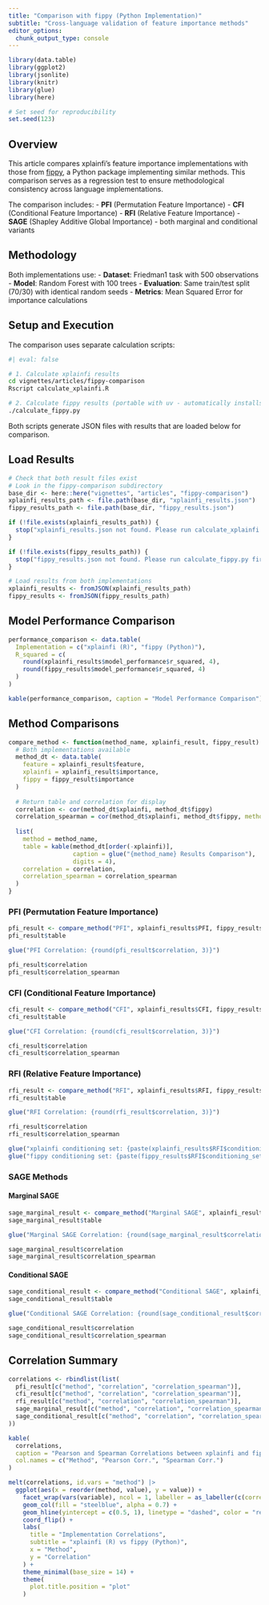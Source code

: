 ```yaml
---
title: "Comparison with fippy (Python Implementation)"
subtitle: "Cross-language validation of feature importance methods"
editor_options: 
  chunk_output_type: console
---
```


```r
library(data.table)
library(ggplot2)
library(jsonlite)
library(knitr)
library(glue)
library(here)

# Set seed for reproducibility
set.seed(123)
```

## Overview

This article compares xplainfi's feature importance implementations with those from [fippy](https://github.com/gcskoenig/fippy), a Python package implementing similar methods. This comparison serves as a regression test to ensure methodological consistency across language implementations.

The comparison includes:
- **PFI** (Permutation Feature Importance)
- **CFI** (Conditional Feature Importance) 
- **RFI** (Relative Feature Importance)
- **SAGE** (Shapley Additive Global Importance) - both marginal and conditional variants

## Methodology

Both implementations use:
- **Dataset**: Friedman1 task with 500 observations
- **Model**: Random Forest with 100 trees
- **Evaluation**: Same train/test split (70/30) with identical random seeds
- **Metrics**: Mean Squared Error for importance calculations

## Setup and Execution

The comparison uses separate calculation scripts:

```bash
#| eval: false

# 1. Calculate xplainfi results
cd vignettes/articles/fippy-comparison
Rscript calculate_xplainfi.R

# 2. Calculate fippy results (portable with uv - automatically installs dependencies)
./calculate_fippy.py
```

Both scripts generate JSON files with results that are loaded below for comparison.

## Load Results

```r
# Check that both result files exist
# Look in the fippy-comparison subdirectory
base_dir <- here::here("vignettes", "articles", "fippy-comparison")
xplainfi_results_path <- file.path(base_dir, "xplainfi_results.json")
fippy_results_path <- file.path(base_dir, "fippy_results.json")

if (!file.exists(xplainfi_results_path)) {
  stop("xplainfi_results.json not found. Please run calculate_xplainfi.R first.")
}

if (!file.exists(fippy_results_path)) {
  stop("fippy_results.json not found. Please run calculate_fippy.py first.")
}

# Load results from both implementations
xplainfi_results <- fromJSON(xplainfi_results_path)
fippy_results <- fromJSON(fippy_results_path)
```

## Model Performance Comparison

```r
performance_comparison <- data.table(
  Implementation = c("xplainfi (R)", "fippy (Python)"),
  R_squared = c(
    round(xplainfi_results$model_performance$r_squared, 4),
    round(fippy_results$model_performance$r_squared, 4)
  )
)

kable(performance_comparison, caption = "Model Performance Comparison")
```

## Method Comparisons

```r
compare_method <- function(method_name, xplainfi_result, fippy_result) {
  # Both implementations available
  method_dt <- data.table(
    feature = xplainfi_result$feature,
    xplainfi = xplainfi_result$importance,
    fippy = fippy_result$importance
  )
  
  # Return table and correlation for display
  correlation <- cor(method_dt$xplainfi, method_dt$fippy)
  correlation_spearman = cor(method_dt$xplainfi, method_dt$fippy, method = "spearman")
  
  list(
    method = method_name, 
    table = kable(method_dt[order(-xplainfi)], 
                  caption = glue("{method_name} Results Comparison"), 
                  digits = 4),
    correlation = correlation,
    correlation_spearman = correlation_spearman
  )
}
```

### PFI (Permutation Feature Importance)

```r
pfi_result <- compare_method("PFI", xplainfi_results$PFI, fippy_results$PFI)
pfi_result$table

glue("PFI Correlation: {round(pfi_result$correlation, 3)}")

pfi_result$correlation
pfi_result$correlation_spearman
```

### CFI (Conditional Feature Importance)

```r
cfi_result <- compare_method("CFI", xplainfi_results$CFI, fippy_results$CFI)
cfi_result$table

glue("CFI Correlation: {round(cfi_result$correlation, 3)}")

cfi_result$correlation
cfi_result$correlation_spearman
```

### RFI (Relative Feature Importance)

```r
rfi_result <- compare_method("RFI", xplainfi_results$RFI, fippy_results$RFI)
rfi_result$table

glue("RFI Correlation: {round(rfi_result$correlation, 3)}")

rfi_result$correlation
rfi_result$correlation_spearman

glue("xplainfi conditioning set: {paste(xplainfi_results$RFI$conditioning_set, collapse = ', ')}")
glue("fippy conditioning set: {paste(fippy_results$RFI$conditioning_set, collapse = ', ')}")
```

### SAGE Methods

#### Marginal SAGE

```r
sage_marginal_result <- compare_method("Marginal SAGE", xplainfi_results$SAGE_Marginal, fippy_results$SAGE_Marginal)
sage_marginal_result$table

glue("Marginal SAGE Correlation: {round(sage_marginal_result$correlation, 3)}")

sage_marginal_result$correlation
sage_marginal_result$correlation_spearman
```

#### Conditional SAGE

```r
sage_conditional_result <- compare_method("Conditional SAGE", xplainfi_results$SAGE_Conditional, fippy_results$SAGE_Conditional)
sage_conditional_result$table

glue("Conditional SAGE Correlation: {round(sage_conditional_result$correlation, 3)}")

sage_conditional_result$correlation
sage_conditional_result$correlation_spearman
```

## Correlation Summary

```r
correlations <- rbindlist(list(
  pfi_result[c("method", "correlation", "correlation_spearman")],
  cfi_result[c("method", "correlation", "correlation_spearman")],
  rfi_result[c("method", "correlation", "correlation_spearman")],
  sage_marginal_result[c("method", "correlation", "correlation_spearman")],
  sage_conditional_result[c("method", "correlation", "correlation_spearman")]
))

kable(
  correlations, 
  caption = "Pearson and Spearman Correlations between xplainfi and fippy", 
  col.names = c("Method", "Pearson Corr.", "Spearman Corr.")
)

melt(correlations, id.vars = "method") |>
  ggplot(aes(x = reorder(method, value), y = value)) +
    facet_wrap(vars(variable), ncol = 1, labeller = as_labeller(c(correlation = "Pearson's", correlation_spearman = "Spearman's"))) +
    geom_col(fill = "steelblue", alpha = 0.7) +
    geom_hline(yintercept = c(0.5, 1), linetype = "dashed", color = "red", alpha = 0.7) +
    coord_flip() +
    labs(
      title = "Implementation Correlations",
      subtitle = "xplainfi (R) vs fippy (Python)",
      x = "Method",
      y = "Correlation"
    ) +
    theme_minimal(base_size = 14) +
    theme(
      plot.title.position = "plot"
    )

```
